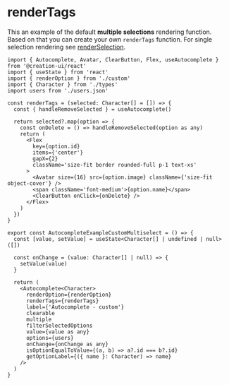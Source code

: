 
# renderTags

This an example of the default **multiple selections** rendering function. Based on that you can create your own `renderTags` function.
For single selection rendering see [renderSelection](/docs/components/autocomplete/render-selection).

<AutocompleteExampleCustomMultiselect />

```tsx
import { Autocomplete, Avatar, ClearButton, Flex, useAutocomplete } from '@creation-ui/react'
import { useState } from 'react'
import { renderOption } from './custom'
import { Character } from './types'
import users from './users.json'

const renderTags = (selected: Character[] = []) => {
  const { handleRemoveSelected } = useAutocomplete()

  return selected?.map(option => {
    const onDelete = () => handleRemoveSelected(option as any)
    return (
      <Flex
        key={option.id}
        items={'center'}
        gapX={2}
        className='size-fit border rounded-full p-1 text-xs'
      >
        <Avatar size={16} src={option.image} className={'size-fit object-cover'} />
        <span className='font-medium'>{option.name}</span>
        <ClearButton onClick={onDelete} />
      </Flex>
    )
  })
}

export const AutocompleteExampleCustomMultiselect = () => {
  const [value, setValue] = useState<Character[] | undefined | null>([])

  const onChange = (value: Character[] | null) => {
    setValue(value)
  }

  return (
    <Autocomplete<Character>
      renderOption={renderOption}
      renderTags={renderTags}
      label={'Autocomplete - custom'}
      clearable
      multiple
      filterSelectedOptions
      value={value as any}
      options={users}
      onChange={onChange as any}
      isOptionEqualToValue={(a, b) => a?.id === b?.id}
      getOptionLabel={({ name }: Character) => name}
    />
  )
}
```
